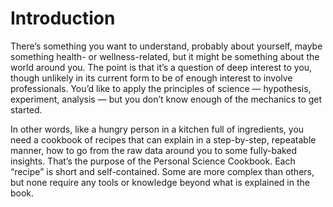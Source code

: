 # Introduction {#intro}

There’s something you want to understand, probably about yourself, maybe something health- or wellness-related, but it might be something about the world around you. The point is that it’s a question of deep interest to you, though unlikely in its current form to be of enough interest to involve professionals. You’d like to apply the principles of science — hypothesis, experiment, analysis — but you don’t know enough of the mechanics to get started.

In other words, like a hungry person in a kitchen full of ingredients, you need a cookbook of recipes that can explain in a step-by-step, repeatable manner, how to go from the raw data around you to some fully-baked insights. That’s the purpose of the Personal Science Cookbook. Each “recipe” is short and self-contained. Some are more complex than others, but none require any tools or knowledge beyond what is explained in the book.

